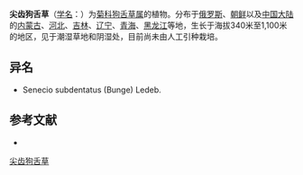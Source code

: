 {{Speciesbox
| name = 尖齿狗舌草
| status = 
| status_system = 
| image = 
| genus = Tephroseris
| species = subdentata
| authority = (Bunge) Holub
}}

'''尖齿狗舌草'''（[[学名|学名]]：{{lang|la|''Tephroseris subdentata''}}）为[[菊科|菊科]][[狗舌草属|狗舌草属]]的植物。分布于[[俄罗斯|俄罗斯]]、[[朝鲜|朝鲜]]以及[[中国大陆|中国大陆]]的[[内蒙古|内蒙古]]、[[河北|河北]]、[[吉林|吉林]]、[[辽宁|辽宁]]、[[青海|青海]]、[[黑龙江|黑龙江]]等地，生长于海拔340米至1,100米的地区，见于潮湿草地和阴湿处，目前尚未由人工引种栽培。

== 异名 ==
* Senecio subdentatus (Bunge) Ledeb.

== 参考文献 ==
<div class="references-small">
* {{cite web| url =http://www.bioinfo.cn/db05/KmzwSpecies.php?action=view&id=5712| title =尖齿狗舌草| work =《中国高等植物数据库全库》| publisher =中国科学院微生物研究所| author =昆明植物研究所| accessdate =2009-02-26| deadurl =yes| archiveurl =https://web.archive.org/web/20160305055923/http://www.bioinfo.cn/db05/KmzwSpecies.php?action=view&id=5712| archivedate =2016-03-05}}
</div>
{{Taxonbar|from=Q11039126}}

[[Category:狗舌草属|尖齿狗舌草]]


{{植物小作品}}